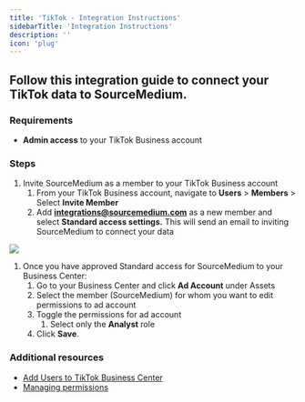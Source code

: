 ```yaml
---
title: 'TikTok - Integration Instructions'
sidebarTitle: 'Integration Instructions'
description: ''
icon: 'plug'
---
```


## Follow this integration guide to connect your TikTok data to SourceMedium.

### Requirements

- **Admin access** to your TikTok Business account

### Steps

1. Invite SourceMedium as a member to your TikTok Business account
    1. From your TikTok Business account, navigate to **Users** > **Members** > Select **Invite Member** 
    2. Add **[integrations@sourcemedium.com](mailto:integrations@sourcemedium.com)** as a new member and select **Standard access settings.** This will send an email to inviting SourceMedium to connect your data

![](/images/article-imgs/tiktok-integration/Untitled.png)

1. Once you have approved Standard access for SourceMedium to your Business Center:
    1. Go to your Business Center and click **Ad Account** under Assets
    2. Select the member (SourceMedium) for whom you want to edit permissions to ad account
    3. Toggle the permissions for ad account
        1. Select only the **Analyst** role
    4. Click **Save**.

### Additional resources

- [Add Users to TikTok Business Center](https://ads.tiktok.com/help/article?aid=12790)
- [Managing permissions](https://ads.tiktok.com/help/article?aid=12791)